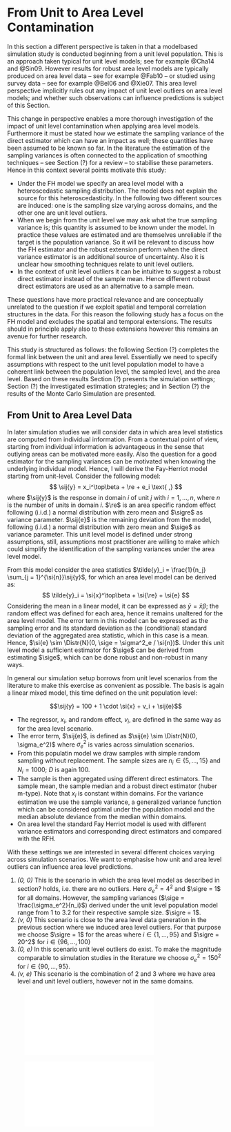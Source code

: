 # From Unit to Area Level Contamination

In this section a different perspective is taken in that a model\hyp{}based
simulation study is conducted beginning from a unit level population. This is an
approach taken typical for unit level models; see for example @Cha14 and @Sin09.
However results for robust area level models are typically produced on area level
data -- see for example @Fab10 -- or studied using survey data -- see for 
example @Bel06 and @Xie07. This area level perspective implicitly rules out any
impact of unit level outliers on area level models; and whether such
observations can influence predictions is subject of this Section.

This change in perspective enables a more thorough investigation of the impact
of unit level contamination when applying area level models. Furthermore it must
be stated how we estimate the sampling variance of the direct estimator which
can have an impact as well; these quantities have been assumed to be known so
far. In the literature the estimation of the sampling variances is often 
connected to the application of smoothing techniques -- see Section (?) for a 
review -- to stabilise these parameters. Hence in this context several points
motivate this study:

- Under the FH model we specify an area level model with a heteroscedastic
sampling distribution. The model does not explain the source for this
heteroscedasticity. In the following two different sources are induced: one is
the sampling size varying across domains, and the other one are unit level
outliers.
- When we begin from the unit level we may ask what the true sampling variance 
is; this quantity is assumed to be known under the model. In practice these
values are estimated and are themselves unreliable if the target is the
population variance. So it will be relevant to discuss how the FH estimator and
the robust extension perform when the direct variance estimator is an additional
source of uncertainty. Also it is unclear how smoothing techniques relate to
unit level outliers.
- In the context of unit level outliers it can be intuitive to suggest a robust 
direct estimator instead of the sample mean. Hence different robust direct
estimators are used as an alternative to a sample mean.

These questions have more practical relevance and are conceptually unrelated to
the question if we exploit spatial and temporal correlation structures in the 
data. For this reason the following study has a focus on the FH model and 
excludes the spatial and temporal extensions. The results should in principle 
apply also to these extensions however this remains an avenue for further
research.

This study is structured as follows: the following Section (?) completes the
formal link between the unit and area level. Essentially we need to specify
assumptions with respect to the unit level population model to have a coherent
link between the population level, the sampled level, and the area level. Based
on these results Section (?) presents the simulation settings; Section (?) the
investigated estimation strategies; and in Section (?) the results of the Monte
Carlo Simulation are presented.


## From Unit to Area Level Data

In later simulation studies we will consider data in which area level statistics
are computed from individual information. From a contextual point of view, 
starting from individual information is advantageous in the sense that outlying 
areas can be motivated more easily. Also the question for a good estimator for 
the sampling variances can be motivated when knowing the underlying individual 
model. Hence, I will derive the Fay-Herriot model starting from unit-level. 
Consider the following model:
$$
\sij{y} = x_i^\top\beta + \re + e_i \text{ ,}
$$
where $\sij{y}$ is the response in domain $i$ of unit $j$ with $i = 1, \dots,
\si{n}$, where $\si{n}$ is the number of units in domain $i$. $\re$ is an area
specific random effect following (i.i.d.) a normal distribution with zero mean
and $\sigre$ as variance parameter. $\sij{e}$ is the remaining deviation from
the model, following (i.i.d.) a normal distribution with zero mean and $\sige$
as variance parameter. This unit level model is defined under strong
assumptions, still, assumptions most practitioner are willing to make which
could simplify the identification of the sampling variances under the area level
model.

From this model consider the area statistics $\tilde{y}_i = \frac{1}{n_j}
\sum_{j = 1}^{\si{n}}\sij{y}$, for which an area level model can be derived as:
$$
\tilde{y}_i = \si{x}^\top\beta + \si{\re} + \si{e}
$$
Considering the mean in a linear model, it can be expressed as $\bar{y} = 
\bar{x}\beta$; the random effect was defined for each area, hence it remains 
unaltered for the area level model. The error term in this model can be 
expressed as the sampling error and its standard deviation as the (conditional) 
standard deviation of the aggregated area statistic, which in this case is a 
mean. Hence, $\si{e} \sim \Distr{N}(0, \sige = \sigma^2_e / \si{n})$. Under this
unit level model a sufficient estimator for $\sige$ can be derived from
estimating $\sige$, which can be done robust and non-robust in many ways.



In general our simulation setup borrows from unit level scenarios from the literature to make this exercise as convenient as possible. The basis is again a linear mixed model, this time defined on the unit population level:

  $$\sij{y} = 100 + 1 \cdot \si{x} + v_i + \sij{e}$$

- The regressor, $x_i$, and random effect, $v_i$, are defined in the same way as
for the area level scenario.
- The error term, $\sij{e}$, is defined as $\sij{e} \sim \Distr{N}(0, 
\sigma_e^2)$ where $\sigma_e^2$ is varies across simulation scenarios.
- From this populatin model we draw samples with simple random sampling without
replacement. The sample sizes are $n_i \in \{5, \dots, 15\}$ and $N_i = 1000$;
$D$ is again 100.
- The sample is then aggregated using different direct estimators. The sample
mean, the sample median and a robust direct estimator (huber m-type). Note that
$x_i$ is constant within domains. For the variance estimation we use the sample
variance, a generalized variance function which can be considered optimal under
the population model and the median absolute deviance from the median within
domains.
- On area level the standard Fay Herriot model is used with different variance
estimators and corresponding direct estimators and compared with the RFH.

With these settings we are interested in several different choices varying
across simulation scenarios. We want to emphasise how unit and area level
outliers can influence area level predictions.

1. *(0, 0)* This is the scenario in which the area level model as described in 
section? holds, i.e. there are no outliers. Here $\sigma_e^2 = 4^2$ and $\sigre =
1$ for all domains. However, the sampling variances ($\sige =
\frac{\sigma_e^2}{n_i}$) derived under the unit level population model range
from 1 to 3.2 for their respective sample size. $\sigre = 1$.
2. *(v, 0)* This scenario is close to the area level data generation in the 
previous section where we induced area level outliers. For that purpose we 
choose $\sigre = 1$ for the areas where $i \in \{1, \dots, 95\}$ and $\sigre = 
20^2$ for $i \in \{96, \dots, 100\}$
3. *(0, e)* In this scenario unit level outliers do exist. To make the magnitude
comparable to simulation studies in the literature we choose $\sigma_e^2 = 
150^2$ for $i \in \{90, \dots, 95\}$.
4. *(v, e)* This scenario is the combination of 2 and 3 where we have area level
and unit level outliers, however not in the same domains.

![\textrrmse](figs/unit_to_area_level_mc_rrmse_all.pdf)

![\textrbias](figs/unit_to_area_level_mc_rbias_all.pdf)
